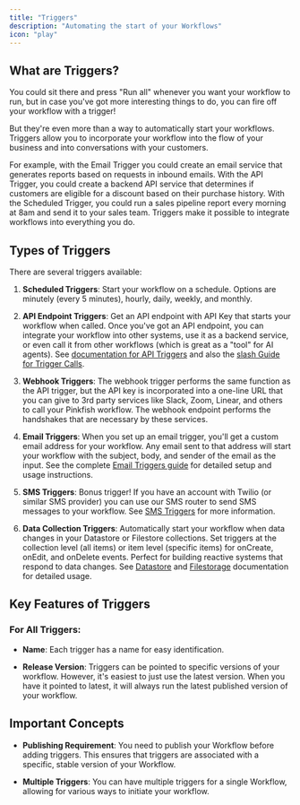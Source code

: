 ```yaml
---
title: "Triggers"
description: "Automating the start of your Workflows"
icon: "play"
---
```


## What are Triggers?

You could sit there and press "Run all" whenever you want your workflow to run, but in case you've got more interesting things to do, you can fire off your workflow with a trigger!

But they're even more than a way to automatically start your workflows. Triggers allow you to incorporate your workflow into the flow of your business and into conversations with your customers.

For example, with the Email Trigger you could create an email service that generates reports based on requests in inbound emails. With the API Trigger, you could create a backend API service that determines if customers are eligible for a discount based on their purchase history. With the Scheduled Trigger, you could run a sales pipeline report every morning at 8am and send it to your sales team. Triggers make it possible to integrate workflows into everything you do.

## Types of Triggers

There are several triggers available:

1. **Scheduled Triggers**: Start your workflow on a schedule. Options are minutely (every 5 minutes), hourly, daily, weekly, and monthly.

2. **API Endpoint Triggers**: Get an API endpoint with API Key that starts your workflow when called. Once you've got an API endpoint, you can integrate your workflow into other systems, use it as a backend service, or even call it from other workflows (which is great as a "tool" for AI agents). See [documentation for API Triggers](/api-reference/introduction) and also the [slash Guide for Trigger Calls](/slash-commands/trigger-calls).

3. **Webhook Triggers**: The webhook trigger performs the same function as the API trigger, but the API key is incorporated into a one-line URL that you can give to 3rd party services like Slack, Zoom, Linear, and others to call your Pinkfish workflow. The webhook endpoint performs the handshakes that are necessary by these services.

4. **Email Triggers**: When you set up an email trigger, you'll get a custom email address for your workflow. Any email sent to that address will start your workflow with the subject, body, and sender of the email as the input. See the complete [Email Triggers guide](/essentials/email-triggers) for detailed setup and usage instructions.

5. **SMS Triggers**: Bonus trigger! If you have an account with Twilio (or similar SMS provider) you can use our SMS router to send SMS messages to your workflow. See [SMS Triggers](/how-to/sms-triggers) for more information.

6. **Data Collection Triggers**: Automatically start your workflow when data changes in your Datastore or Filestore collections. Set triggers at the collection level (all items) or item level (specific items) for onCreate, onEdit, and onDelete events. Perfect for building reactive systems that respond to data changes. See [Datastore](/slash-commands/datastore) and [Filestorage](/slash-commands/filestorage) documentation for detailed usage.

## Key Features of Triggers

### For All Triggers:

- **Name**: Each trigger has a name for easy identification.

- **Release Version**: Triggers can be pointed to specific versions of your workflow. However, it's easiest to just use the latest version. When you have it pointed to latest, it will always run the latest published version of your workflow.

## Important Concepts

- **Publishing Requirement**: You need to publish your Workflow before adding triggers. This ensures that triggers are associated with a specific, stable version of your Workflow.

- **Multiple Triggers**: You can have multiple triggers for a single Workflow, allowing for various ways to initiate your workflow.
